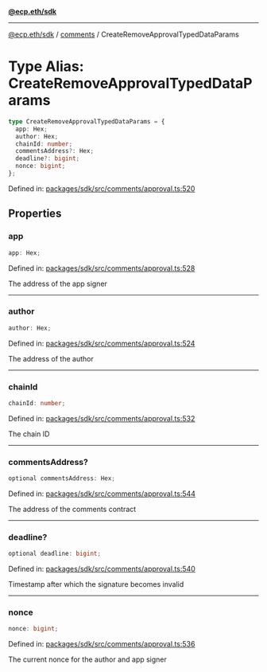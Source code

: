 [**@ecp.eth/sdk**](../../index.mdx)

---

[@ecp.eth/sdk](/sdk-reference/index.mdx) / [comments](/sdk-reference/comments/index.mdx) / CreateRemoveApprovalTypedDataParams

# Type Alias: CreateRemoveApprovalTypedDataParams

```ts
type CreateRemoveApprovalTypedDataParams = {
  app: Hex;
  author: Hex;
  chainId: number;
  commentsAddress?: Hex;
  deadline?: bigint;
  nonce: bigint;
};
```

Defined in: [packages/sdk/src/comments/approval.ts:520](https://github.com/ecp-eth/comments-monorepo/blob/main/packages/sdk/src/comments/approval.ts#L520)

## Properties

### app

```ts
app: Hex;
```

Defined in: [packages/sdk/src/comments/approval.ts:528](https://github.com/ecp-eth/comments-monorepo/blob/main/packages/sdk/src/comments/approval.ts#L528)

The address of the app signer

---

### author

```ts
author: Hex;
```

Defined in: [packages/sdk/src/comments/approval.ts:524](https://github.com/ecp-eth/comments-monorepo/blob/main/packages/sdk/src/comments/approval.ts#L524)

The address of the author

---

### chainId

```ts
chainId: number;
```

Defined in: [packages/sdk/src/comments/approval.ts:532](https://github.com/ecp-eth/comments-monorepo/blob/main/packages/sdk/src/comments/approval.ts#L532)

The chain ID

---

### commentsAddress?

```ts
optional commentsAddress: Hex;
```

Defined in: [packages/sdk/src/comments/approval.ts:544](https://github.com/ecp-eth/comments-monorepo/blob/main/packages/sdk/src/comments/approval.ts#L544)

The address of the comments contract

---

### deadline?

```ts
optional deadline: bigint;
```

Defined in: [packages/sdk/src/comments/approval.ts:540](https://github.com/ecp-eth/comments-monorepo/blob/main/packages/sdk/src/comments/approval.ts#L540)

Timestamp after which the signature becomes invalid

---

### nonce

```ts
nonce: bigint;
```

Defined in: [packages/sdk/src/comments/approval.ts:536](https://github.com/ecp-eth/comments-monorepo/blob/main/packages/sdk/src/comments/approval.ts#L536)

The current nonce for the author and app signer
